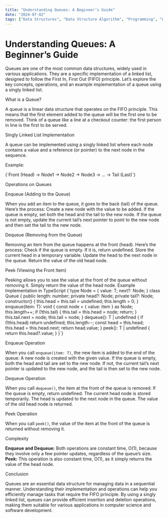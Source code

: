```yaml
---
title: "Understanding Queues: A Beginner’s Guide"
date: "2024-07-02"
tags: ["Data Structures", "Data Structure Algorithm", "Programming", "Coding"]
---
```


# Understanding Queues: A Beginner’s Guide

<AnimatedParagraph>
  Queues are one of the most common data structures, widely used in various
  applications. They are a specific implementation of a linked list, designed to
  follow the First In, First Out (FIFO) principle. Let’s explore the key
  concepts, operations, and an example implementation of a queue using a singly
  linked list.
</AnimatedParagraph>

<AnimatedHeading level={2}>What is a Queue?</AnimatedHeading>

<AnimatedParagraph>
  A queue is a linear data structure that operates on the FIFO principle. This
  means that the first element added to the queue will be the first one to be
  removed. Think of a queue like a line at a checkout counter: the first person
  in line is the first to be served.
</AnimatedParagraph>

<AnimatedHeading level={2}>Singly Linked List Implementation</AnimatedHeading>

<AnimatedParagraph>
  A queue can be implemented using a singly linked list where each node contains
  a value and a reference (or pointer) to the next node in the sequence.
</AnimatedParagraph>

<AnimatedParagraph>Example:</AnimatedParagraph>

<AnimatedCode>
  {`Front (Head) → Node1 → Node2 → Node3 → … → Tail (Last)`}
</AnimatedCode>

<AnimatedHeading level={2}>Operations on Queues</AnimatedHeading>

<AnimatedHeading level={3}>Enqueue (Adding to the Queue)</AnimatedHeading>

<AnimatedParagraph>
  When you add an item to the queue, it goes to the back (tail) of the queue.
  Here’s the process:
</AnimatedParagraph>

<AnimatedList>
  <AnimatedListItem>
    Create a new node with the value to be added.
  </AnimatedListItem>
  <AnimatedListItem>
    If the queue is empty, set both the head and the tail to the new node.
  </AnimatedListItem>
  <AnimatedListItem>
    If the queue is not empty, update the current tail’s next pointer to point
    to the new node and then set the tail to the new node.
  </AnimatedListItem>
</AnimatedList>

<AnimatedHeading level={3}>Dequeue (Removing from the Queue)</AnimatedHeading>

<AnimatedParagraph>
  Removing an item from the queue happens at the front (head). Here’s the
  process:
</AnimatedParagraph>

<AnimatedList>
  <AnimatedListItem>
    Check if the queue is empty. If it is, return undefined.
  </AnimatedListItem>
  <AnimatedListItem>
    Store the current head in a temporary variable.
  </AnimatedListItem>
  <AnimatedListItem>
    Update the head to the next node in the queue.
  </AnimatedListItem>
  <AnimatedListItem>Return the value of the old head node.</AnimatedListItem>
</AnimatedList>

<AnimatedHeading level={3}>Peek (Viewing the Front Item)</AnimatedHeading>

<AnimatedParagraph>
  Peeking allows you to see the value at the front of the queue without removing
  it. Simply return the value of the head node.
</AnimatedParagraph>

<AnimatedHeading level={2}>
  Example Implementation in TypeScript
</AnimatedHeading>

<AnimatedCode>
  {`type Node<T> = {     
  value: T;     
  next?: Node<T>; 
}
class Queue<T> {
    public length: number;
    private head?: Node<T>;
    private tail?: Node<T>;
    constructor() {
        this.head = this.tail = undefined;
        this.length = 0;
    }
    enqueue(item: T): void {
        const node = { value: item } as Node<T>;
        this.length++;
        if (!this.tail) {
            this.tail = this.head = node;
            return;
        }
        this.tail.next = node;
        this.tail = node;
    }
    dequeue(): T | undefined {
        if (!this.head) return undefined;
        this.length--;
        const head = this.head;
        this.head = this.head.next;
        return head.value;
    }
    peek(): T | undefined {
        return this.head?.value;
    }
}`}
</AnimatedCode>

<AnimatedHeading level={3}>Enqueue Operation</AnimatedHeading>

<AnimatedParagraph>
  When you call <code>enqueue(item: T)</code>, the new item is added to the end
  of the queue:
</AnimatedParagraph>

<AnimatedList>
  <AnimatedListItem>
    A new node is created with the given value.
  </AnimatedListItem>
  <AnimatedListItem>
    If the queue is empty, both the head and tail are set to the new node.
  </AnimatedListItem>
  <AnimatedListItem>
    If not, the current tail’s next pointer is updated to the new node, and the
    tail is then set to the new node.
  </AnimatedListItem>
</AnimatedList>

<AnimatedHeading level={3}>Dequeue Operation</AnimatedHeading>

<AnimatedParagraph>
  When you call <code>dequeue()</code>, the item at the front of the queue is
  removed:
</AnimatedParagraph>

<AnimatedList>
  <AnimatedListItem>If the queue is empty, return undefined.</AnimatedListItem>
  <AnimatedListItem>
    The current head node is stored temporarily.
  </AnimatedListItem>
  <AnimatedListItem>
    The head is updated to the next node in the queue.
  </AnimatedListItem>
  <AnimatedListItem>
    The value of the old head node is returned.
  </AnimatedListItem>
</AnimatedList>

<AnimatedHeading level={3}>Peek Operation</AnimatedHeading>

<AnimatedParagraph>
  When you call <code>peek()</code>, the value of the item at the front of the
  queue is returned without removing it.
</AnimatedParagraph>

<AnimatedHeading level={2}>Complexity</AnimatedHeading>

<AnimatedList>
  <AnimatedListItem>
    <strong>Enqueue and Dequeue:</strong> Both operations are constant time,
    O(1), because they involve only a few pointer updates, regardless of the
    queue’s size.
  </AnimatedListItem>
  <AnimatedListItem>
    <strong>Peek:</strong> This operation is also constant time, O(1), as it
    simply returns the value of the head node.
  </AnimatedListItem>
</AnimatedList>

<AnimatedHeading level={2}>Conclusion</AnimatedHeading>

<AnimatedParagraph>
  Queues are an essential data structure for managing data in a sequential
  manner. Understanding their implementation and operations can help you
  efficiently manage tasks that require the FIFO principle. By using a singly
  linked list, queues can provide efficient insertion and deletion operations,
  making them suitable for various applications in computer science and software
  development.
</AnimatedParagraph>
